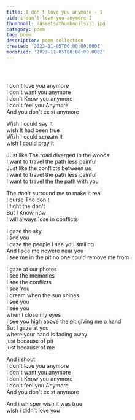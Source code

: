 ```yaml
---
title: I don’t love you anymore - I
uid: i-don’t-love-you-anymore-I
thumbnail: /assets/thumbnails/i1.jpg
category: poem
tag: poem 
description: poem collection
created: '2023-11-05T00:00:00.000Z'
modified: '2023-11-05T00:00:00.000Z'
---
```

<YouTubeVideo videoId="bfT44aVbke8" />

```



```



I don't love you anymore  
I don't want you anymore  
I don't Know you anymore  
I don't feel you Anymore  
And you don't exist anymore  

Wish I could say It  
wish It had been true  
Wish I could scream It  
wish I could pray it  

Just like The road diverged in the woods  
I want to travel the path less painful  
Just like the conflicts between us  
I want to travel the path less painful  
I want to travel the the path with you  

The don't surround me to make it real  
I curse The don't  
I fight the don't  
But I Know now  
I will always lose in conflicts  

I gaze the sky  
I see you  
I gaze the people I see you smiling  
And I see me nowere near you  
I see me in the pit no one could remove me from  

I gaze at our photos  
I see the memories  
I see the conflicts  
I see You  
I dream when the sun shines  
I see you  
I see you  
when i close my eyes  
I see you high above the pit giving me a hand  
But I gaze at you  
where your hand is fading away  
just because of pit  
just because of me  

And i shout  
I don't love you anymore  
I don't want you anymore  
I don't Know you anymore  
I don't feel you Anymore  
And you don't exist anymore  

And i whisper wish it was true  
wish i didn't love you
